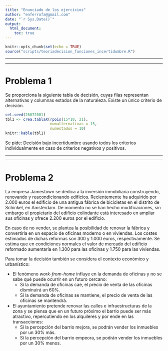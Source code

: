 ---
title: "Enunciado de los ejercicios"
author: "enferrofa@gmail.com"
date: "`r Sys.Date()`"
output: 
  html_document:
    toc: true
---

```{r setup, include=FALSE}
knitr::opts_chunk$set(echo = TRUE)
source("scripts/teoriadecision_funciones_incertidumbre.R")
```

---

---

# Problema 1

Se proporciona la siguiente tabla de decisión, cuyas filas representan alternativas y columnas estados de la naturaleza. Existe un único criterio de decisión. 

```{r, echo=FALSE}
set.seed(26072001)
tbl1 <- crea.tablaX(rpois(15*10, 21), 
                    numalternativas = 15,
                    numestados = 10)
knitr::kable(tbl1)
```

Se pide: Decisión bajo incertidumbre usando todos los criterios individualmente en caso de criterios negativos y positivos.

---

---

# Problema 2

La empresa Jamestown se dedica a la inversión inmobiliaria construyendo, renovando y reacondicionando edificios. Recientemente ha adquirido por 2.000 euros el edificio de una antigua fábrica de bicicletas en el distrito de Schinkel, en Amsterdam. De momento no se han hecho modificaciones, sin embargo el propietario del edificio colindante está interesado en ampliar sus oficinas y ofrece 2.200 euros por el edificio. 

En caso de no vender, se plantea la posibilidad de renovar la fábrica y convertirla en un espacio de oficinas moderno o en viviendas. Los costes estimados de dichas reformas son 300 y 1.000 euros, respectivamente. Se estima que en condiciones normales el valor de mercado del edificio reformado aumentaría en 1.300 para las oficinas y 1.750 para las viviendas.

Para tomar la decisión también se considera el contexto económico y urbanístico:

  - El fenómeno *work-from-home* influye en la demanda de oficinas y no se sabe qué puede ocurrir en un futuro cercano: 
    + Si la demanda de oficinas cae, el precio de venta de las oficinas disminuirá un 60%.
    + Si la demanda de oficinas se mantiene, el precio de venta de las oficinas se mantendrá.
  
  - El ayuntamiento pretende renovar las calles e infraestructuras de la zona y se piensa que en un futuro próximo el barrio puede ser más atractivo, repercutiendo en los alquileres y por ende en las transacciones:
    + Si la percepción del barrio mejora, se podrán vender los inmuebles por un 30% más.
    + Si la percepción del barrio empeora, se podrán vender los inmuebles por un 30% menos.